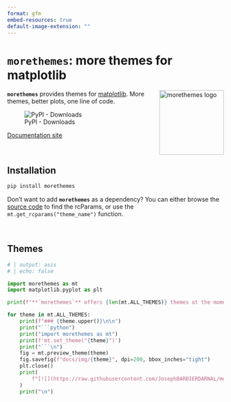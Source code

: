 ```yaml
---
format: gfm
embed-resources: true
default-image-extension: ""
---
```


<!-- Automatically generated, uses README.qmd to modify README.md -->

# `morethemes`: more themes for matplotlib

<img src="https://github.com/JosephBARBIERDARNAL/static/blob/main/python-libs/morethemes/image.png?raw=true" alt="morethemes logo" align="right" width="150px"/>

**`morethemes`** provides themes for [matplotlib](https://matplotlib.org/). More themes, better plots, one line of code.

![PyPI - Downloads](https://img.shields.io/pypi/dm/morethemes)

[Documentation site](https://josephbarbierdarnal.github.io/morethemes/)



<br>

## Installation

```bash
pip install morethemes
```

Don't want to add **`morethemes`** as a dependency? You can either browse the [source code](https://github.com/JosephBARBIERDARNAL/morethemes/blob/main/morethemes/themes.py) to find the rcParams, or use the `mt.get_rcparams("theme_name")` function.


<br>

## Themes


```python
# | output: asis
# | echo: false

import morethemes as mt
import matplotlib.pyplot as plt

print(f"**`morethemes`** offers {len(mt.ALL_THEMES)} themes at the moment:\n")

for theme in mt.ALL_THEMES:
    print(f"### {theme.upper()}\n\n")
    print("```python")
    print("import morethemes as mt")
    print(f'mt.set_theme("{theme}")')
    print("```\n")
    fig = mt.preview_theme(theme)
    fig.savefig(f"docs/img/{theme}", dpi=200, bbox_inches="tight")
    plt.close()
    print(
        f"[![](https://raw.githubusercontent.com/JosephBARBIERDARNAL/morethemes/refs/heads/main/docs/img/{theme}.png)](https://josephbarbierdarnal.github.io/morethemes/)"
    )
    print("\n")
```
